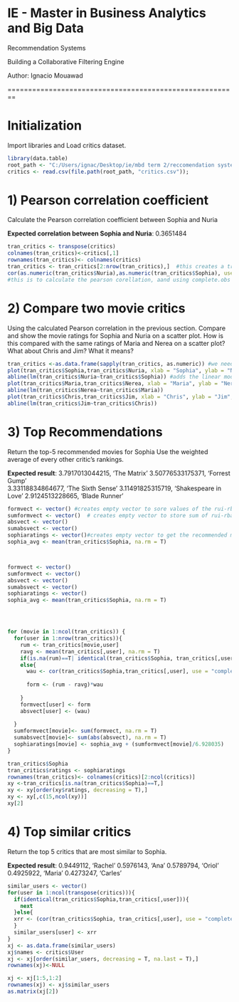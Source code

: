 # IE - Master in Business Analytics and Big Data
Recommendation Systems

Building a Collaborative Filtering Engine

Author: Ignacio Mouawad

========================================================

# Initialization

Import libraries and Load  critics dataset.


```r
library(data.table)
root_path <- "C:/Users/ignac/Desktop/ie/mbd term 2/reccomendation systems/IE-Lab1/Data/"
critics <- read.csv(file.path(root_path, "critics.csv"));

```



# 1) Pearson correlation coefficient 
Calculate the Pearson correlation coefficient between Sophia and Nuria

**Expected correlation between Sophia and Nuria**: 0.3651484

```r
tran_critics <- transpose(critics)
colnames(tran_critics)<-critics[,1]
rownames(tran_critics)<- colnames(critics)
tran_critics <- tran_critics[2:nrow(tran_critics),]  #this creates a transposed table of critics with users as col names and movies as row names
cor(as.numeric(tran_critics$Nuria),as.numeric(tran_critics$Sophia), use = "complete.obs", method = "pearson")
#this is to calculate the pearson corellation, aand using complete.obs to neglect the nas.
```

# 2) Compare two movie critics
Using the calculated Pearson correlation in the previous section. Compare and show the movie ratings for Sophia and Nuria on a scatter plot. How is this compared with the same ratings of Maria and Nerea on a scatter plot? What about Chris and Jim? What it means?
```r
tran_critics <-as.data.frame(sapply(tran_critics, as.numeric)) #we need to change them from atomic vectors to numeric
plot(tran_critics$Sophia,tran_critics$Nuria, xlab = "Sophia", ylab = "Nuria", main = "Sophia vs Nuria") #this plots Nuria vs Maria   
abline(lm(tran_critics$Nuria~tran_critics$Sophia)) #adds the linear model trend line
plot(tran_critics$Maria,tran_critics$Nerea, xlab = "Maria", ylab = "Neria", main = "Maria vs Nerea")
abline(lm(tran_critics$Nerea~tran_critics$Maria))
plot(tran_critics$Chris,tran_critics$Jim, xlab = "Chris", ylab = "Jim", main = "Chris vs Jim")
abline(lm(tran_critics$Jim~tran_critics$Chris))
```

# 3) Top Recommendations 
Return the top-5 recommended movies for Sophia Use the weighted average of every other critic's rankings.

**Expected result**:
3.7917013044215, 'The Matrix'
3.50776533175371, 'Forrest Gump'     
3.33118834864677, 'The Sixth Sense' 
3.11491825315719, 'Shakespeare in Love'
2.9124513228665, 'Blade Runner'

```r
formvect <- vector() #creates empty vector to sore values of the rui-rbar*wau for each user
sumformvect <- vector()  # creates empty vector to store sum of rui-rbar*wau for each movie
absvect <- vector()
sumabsvect <- vector()
sophiaratings <- vector()#creates empty vector to get the recommended movies ratings
sophia_avg <- mean(tran_critics$Sophia, na.rm = T)



formvect <- vector()
sumformvect <- vector()
absvect <- vector()
sumabsvect <- vector()
sophiaratings <- vector()
sophia_avg <- mean(tran_critics$Sophia, na.rm = T)




for (movie in 1:ncol(tran_critics)) {
  for(user in 1:nrow(tran_critics)){
    rum <- tran_critics[movie,user]
    ravg <- mean(tran_critics[,user], na.rm = T)
    if(is.na(rum)==T| identical(tran_critics$Sophia, tran_critics[,user])){form <- 0}
    else{
      wau <- cor(tran_critics$Sophia,tran_critics[,user], use = "complete.obs")
      
      form <- (rum - ravg)*wau
      
    }
    formvect[user] <- form
    absvect[user] <- (wau) 
    
  }
  sumformvect[movie]<- sum(formvect, na.rm = T)
  sumabsvect[movie]<- sum(abs(absvect), na.rm = T)
  sophiaratings[movie] <- sophia_avg + (sumformvect[movie]/6.928035)
}

tran_critics$Sophia
tran_critics$ratings <- sophiaratings
rownames(tran_critics)<- colnames(critics)[2:ncol(critics)]
xy <-tran_critics[is.na(tran_critics$Sophia)==T,]
xy <- xy[order(xy$ratings, decreasing = T),]
xy <- xy[,c(15,ncol(xy))]
xy[2]
```

# 4) Top similar critics
Return the top 5 critics that are most similar to Sophia. 

**Expected result**:
0.9449112, 'Rachel'
0.5976143, 'Ana' 
0.5789794, 'Oriol'
0.4925922, 'Maria'
0.4273247, 'Carles'

```r
similar_users <- vector()
for(user in 1:ncol(transpose(critics))){
  if(identical(tran_critics$Sophia,tran_critics[,user])){
    next
  }else{
  xrr <- (cor(tran_critics$Sophia, tran_critics[,user], use = "complete.obs", method = "pearson" ))
  }
  similar_users[user] <- xrr
}
xj <- as.data.frame(similar_users)
xj$names <- critics$User
xj <- xj[order(similar_users, decreasing = T, na.last = T),]
rownames(xj)<-NULL

xj <- xj[1:5,1:2]
rownames(xj) <- xj$similar_users
as.matrix(xj[2])
```